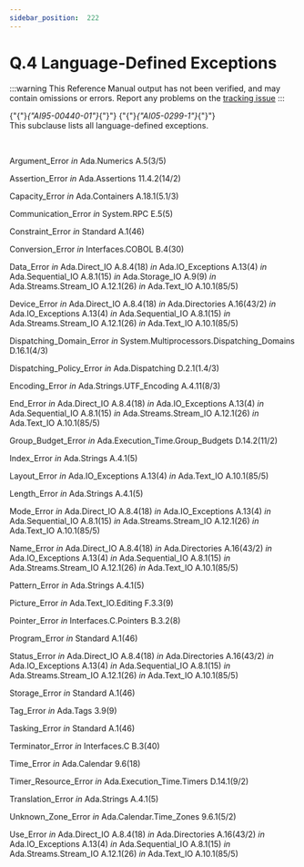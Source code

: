---
sidebar_position:  222
---

# Q.4 Language-Defined Exceptions

:::warning
This Reference Manual output has not been verified,
and may contain omissions or errors.
Report any problems on the [tracking issue](https://github.com/ada-lang-io/ada-lang-io/issues/20)
:::


<p>{"{"}<em>{"AI95-00440-01"}</em>{"}"} {"{"}<em>{"AI05-0299-1"}</em>{"}"} <br />This subclause lists all language-defined exceptions. <br /></p>

<p> <br /></p>

<p>Argument_Error   <em>in</em> Ada.Numerics   A.5(3/5)<br /></p>

<p>Assertion_Error   <em>in</em> Ada.Assertions   11.4.2(14/2)<br /></p>

<p>Capacity_Error   <em>in</em> Ada.Containers   A.18.1(5.1/3)<br /></p>

<p>Communication_Error   <em>in</em> System.RPC   E.5(5)<br /></p>

<p>Constraint_Error   <em>in</em> Standard   A.1(46)<br /></p>

<p>Conversion_Error   <em>in</em> Interfaces.COBOL   B.4(30)<br /></p>

<p>Data_Error   <em>in</em> Ada.Direct_IO   A.8.4(18)   <em>in</em> Ada.IO_Exceptions   A.13(4)   <em>in</em> Ada.Sequential_IO   A.8.1(15)   <em>in</em> Ada.Storage_IO   A.9(9)   <em>in</em> Ada.Streams.Stream_IO   A.12.1(26)   <em>in</em> Ada.Text_IO   A.10.1(85/5)<br /></p>

<p>Device_Error   <em>in</em> Ada.Direct_IO   A.8.4(18)   <em>in</em> Ada.Directories   A.16(43/2)   <em>in</em> Ada.IO_Exceptions   A.13(4)   <em>in</em> Ada.Sequential_IO   A.8.1(15)   <em>in</em> Ada.Streams.Stream_IO   A.12.1(26)   <em>in</em> Ada.Text_IO   A.10.1(85/5)<br /></p>

<p>Dispatching_Domain_Error   <em>in</em> System.Multiprocessors.Dispatching_Domains   D.16.1(4/3)<br /></p>

<p>Dispatching_Policy_Error   <em>in</em> Ada.Dispatching   D.2.1(1.4/3)<br /></p>

<p>Encoding_Error   <em>in</em> Ada.Strings.UTF_Encoding   A.4.11(8/3)<br /></p>

<p>End_Error   <em>in</em> Ada.Direct_IO   A.8.4(18)   <em>in</em> Ada.IO_Exceptions   A.13(4)   <em>in</em> Ada.Sequential_IO   A.8.1(15)   <em>in</em> Ada.Streams.Stream_IO   A.12.1(26)   <em>in</em> Ada.Text_IO   A.10.1(85/5)<br /></p>

<p>Group_Budget_Error   <em>in</em> Ada.Execution_Time.Group_Budgets   D.14.2(11/2)<br /></p>

<p>Index_Error   <em>in</em> Ada.Strings   A.4.1(5)<br /></p>

<p>Layout_Error   <em>in</em> Ada.IO_Exceptions   A.13(4)   <em>in</em> Ada.Text_IO   A.10.1(85/5)<br /></p>

<p>Length_Error   <em>in</em> Ada.Strings   A.4.1(5)<br /></p>

<p>Mode_Error   <em>in</em> Ada.Direct_IO   A.8.4(18)   <em>in</em> Ada.IO_Exceptions   A.13(4)   <em>in</em> Ada.Sequential_IO   A.8.1(15)   <em>in</em> Ada.Streams.Stream_IO   A.12.1(26)   <em>in</em> Ada.Text_IO   A.10.1(85/5)<br /></p>

<p>Name_Error   <em>in</em> Ada.Direct_IO   A.8.4(18)   <em>in</em> Ada.Directories   A.16(43/2)   <em>in</em> Ada.IO_Exceptions   A.13(4)   <em>in</em> Ada.Sequential_IO   A.8.1(15)   <em>in</em> Ada.Streams.Stream_IO   A.12.1(26)   <em>in</em> Ada.Text_IO   A.10.1(85/5)<br /></p>

<p>Pattern_Error   <em>in</em> Ada.Strings   A.4.1(5)<br /></p>

<p>Picture_Error   <em>in</em> Ada.Text_IO.Editing   F.3.3(9)<br /></p>

<p>Pointer_Error   <em>in</em> Interfaces.C.Pointers   B.3.2(8)<br /></p>

<p>Program_Error   <em>in</em> Standard   A.1(46)<br /></p>

<p>Status_Error   <em>in</em> Ada.Direct_IO   A.8.4(18)   <em>in</em> Ada.Directories   A.16(43/2)   <em>in</em> Ada.IO_Exceptions   A.13(4)   <em>in</em> Ada.Sequential_IO   A.8.1(15)   <em>in</em> Ada.Streams.Stream_IO   A.12.1(26)   <em>in</em> Ada.Text_IO   A.10.1(85/5)<br /></p>

<p>Storage_Error   <em>in</em> Standard   A.1(46)<br /></p>

<p>Tag_Error   <em>in</em> Ada.Tags   3.9(9)<br /></p>

<p>Tasking_Error   <em>in</em> Standard   A.1(46)<br /></p>

<p>Terminator_Error   <em>in</em> Interfaces.C   B.3(40)<br /></p>

<p>Time_Error   <em>in</em> Ada.Calendar   9.6(18)<br /></p>

<p>Timer_Resource_Error   <em>in</em> Ada.Execution_Time.Timers   D.14.1(9/2)<br /></p>

<p>Translation_Error   <em>in</em> Ada.Strings   A.4.1(5)<br /></p>

<p>Unknown_Zone_Error   <em>in</em> Ada.Calendar.Time_Zones   9.6.1(5/2)<br /></p>

<p>Use_Error   <em>in</em> Ada.Direct_IO   A.8.4(18)   <em>in</em> Ada.Directories   A.16(43/2)   <em>in</em> Ada.IO_Exceptions   A.13(4)   <em>in</em> Ada.Sequential_IO   A.8.1(15)   <em>in</em> Ada.Streams.Stream_IO   A.12.1(26)   <em>in</em> Ada.Text_IO   A.10.1(85/5)<br /></p>

